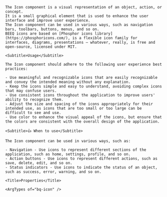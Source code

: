 
<div className="bq-doc__wrapper" data-theme="light">
  <div className="bq-doc__container" >
    <Title>Icons</Title>

    The Icon component is a visual representation of an object, action, or concept.
    It is a small graphical element that is used to enhance the user interface and improve user experience.
    The Icon component can be used in various ways, such as navigation bars, toolbars, buttons, menus, and so on.
    BEEQ icons are based on [Phosphor icons library](https://phosphoricons.com/), is a flexible icon family for interfaces, diagrams, presentations — whatever, really, is free and open-source, licensed under MIT.

    <Subtitle>Usage</Subtitle>

    The Icon component should adhere to the following user experience best practices:

    - Use meaningful and recognizable icons that are easily recognizable and convey the intended meaning without any explanation.
    - Keep the icons simple and easy to understand, avoiding complex icons that may confuse users.
    - Use consistent icons throughout the application to improve users' ability to recognize them.
    - Adjust the size and spacing of the icons appropriately for their intended use, as icons that are too small or too large can be difficult to see and use.
    - Use color to enhance the visual appeal of the icons, but ensure that the colors are consistent with the overall design of the application.

    <Subtitle>👍 When to use</Subtitle>

    The Icon component can be used in various ways, such as:

    - Navigation - Use icons to represent different sections of the application, such as home, settings, profile, and so on.
    - Action buttons - Use icons to represent different actions, such as save, delete, edit, and so on.
    - Status indicators - Use icons to indicate the status of an object, such as success, error, warning, and so on.

    <Title>Properties</Title>

    <ArgTypes of="bq-icon" />
  </div>
</div>

